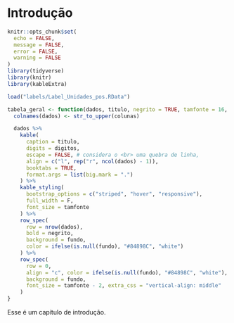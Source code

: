 # Introdução {#intro}

```r
knitr::opts_chunk$set(
  echo = FALSE,
  message = FALSE,
  error = FALSE,
  warning = FALSE
)
library(tidyverse)
library(knitr)
library(kableExtra)

load("labels/Label_Unidades_pos.RData")
```

```r
tabela_geral <- function(dados, titulo, negrito = TRUE, tamfonte = 16, colunas = colnames(dados), fundo = NULL, digitos = 0) {
  colnames(dados) <- str_to_upper(colunas)

  dados %>%
    kable(
      caption = titulo,
      digits = digitos,
      escape = FALSE, # considera o <br> uma quebra de linha,
      align = c("l", rep("r", ncol(dados) - 1)),
      booktabs = TRUE,
      format.args = list(big.mark = ".")
    ) %>%
    kable_styling(
      bootstrap_options = c("striped", "hover", "responsive"),
      full_width = F,
      font_size = tamfonte
    ) %>%
    row_spec(
      row = nrow(dados),
      bold = negrito,
      background = fundo,
      color = ifelse(is.null(fundo), "#84898C", "white")
    ) %>%
    row_spec(
      row = 0,
      align = "c", color = ifelse(is.null(fundo), "#84898C", "white"), # pantone monument
      background = fundo,
      font_size = tamfonte - 2, extra_css = "vertical-align: middle"
    )
}
```

Esse é um capítulo de introdução.
